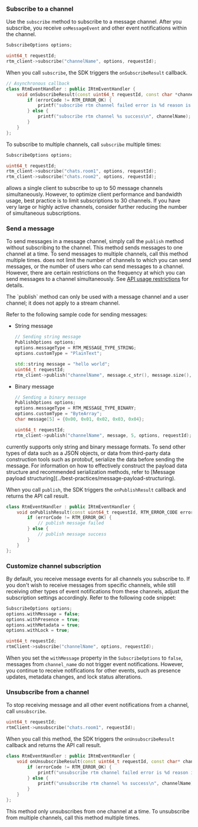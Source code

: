<PlatformWrapper platform="linux-cpp">

### Subscribe to a channel

Use the `subscribe` method to subscribe to a message channel. After you subscribe, you receive `onMessageEvent` and other event notifications within the channel.

```cpp
SubscribeOptions options;

uint64_t requestId;
rtm_client->subscribe("channelName", options, requestId);
```

When you call `subscribe`, the SDK triggers the `onSubscribeResult` callback.

```cpp
// Asynchronous callback
class RtmEventHandler : public IRtmEventHandler {
    void onSubscribeResult(const uint64_t requestId, const char *channelName, RTM_ERROR_CODE errorCode) {
        if (errorCode != RTM_ERROR_OK) {
            printf("subscribe rtm channel failed error is %d reason is %s\n", errorCode, getErrorReason(errorCode));
        } else {
            printf("subscribe rtm channel %s success\n", channelName);
        }
    }
};
```

To subscribe to multiple channels, call `subscribe` multiple times:

```cpp
SubscribeOptions options;

uint64_t requestId;
rtm_client->subscribe("chats.room1", options, requestId);
rtm_client->subscribe("chats.room2", options, requestId);
```

<Admonition>
<Vg k="SIG" /> allows a single client to subscribe to up to 50 message channels simultaneously. However, to optimize client performance and bandwidth usage, best practice is to limit subscriptions to 30 channels. If you have very large or highly active channels, consider further reducing the number of simultaneous subscriptions.
</Admonition>

### Send a message

To send messages in a message channel, simply call the `publish` method without subscribing to the channel. This method sends messages to one channel at a time. To send messages to multiple channels, call this method multiple times. <Vg k="MESS_SDK" /> does not limit the number of channels to which you can send messages, or the number of users who can send messages to a channel. However, there are certain restrictions on the frequency at which you can send messages to a channel simultaneously. See [API usage restrictions](../reference/limitations) for details.

<Admonition type="alert" title="Info">
The `publish` method can only be used with a message channel and a user channel; it does not apply to a stream channel.
</Admonition>

Refer to the following sample code for sending messages:

* String message

    ```cpp
    // Sending string message
    PublishOptions options;
    options.messageType = RTM_MESSAGE_TYPE_STRING;
    options.customType = "PlainText";

    std::string message = "hello world";
    uint64_t requestId;
    rtm_client->publish("channelName", message.c_str(), message.size(), options, requestId);
    ```

* Binary message

    ```cpp
    // Sending a binary message
    PublishOptions options;
    options.messageType = RTM_MESSAGE_TYPE_BINARY;
    options.customType = "ByteArray";
    char message[5] = {0x00, 0x01, 0x02, 0x03, 0x04};

    uint64_t requestId;
    rtm_client->publish("channelName", message, 5, options, requestId);
    ```

<Admonition>
<Vg k="SIG" /> currently supports only string and binary message formats. To send other types of data such as a JSON objects, or data from third-party data construction tools such as protobuf, serialize the data before sending the message. For information on how to effectively construct the payload data structure and recommended serialization methods, refer to [Message payload structuring](../best-practices/message-payload-structuring).
</Admonition>

When you call `publish`, the SDK triggers the `onPublishResult` callback and returns the API call result.

```cpp
class RtmEventHandler : public IRtmEventHandler {
    void onPublishResult(const uint64_t requestId, RTM_ERROR_CODE errorCode) override {
        if (errorCode != RTM_ERROR_OK) {
            // publish message failed
        } else {
            // publish message success
        }
    }
};
```

### Customize channel subscription

By default, you receive message events for all channels you subscribe to. If you don't wish to receive messages from specific channels, while still receiving other types of event notifications from these channels, adjust the subscription settings accordingly. Refer to the following code snippet:

```cpp
SubscribeOptions options;
options.withMessage = false;
options.withPresence = true;
options.withMetadata = true;
options.withLock = true;

uint64_t requestId;
rtmClient->subscribe("channelName", options, requestId);
```

When you set the `withMessage` property in the `SubscribeOptions` to `false`, messages from `channel_name` do not trigger event notifications. However, you continue to receive notifications for other events, such as presence updates, metadata changes, and lock status alterations.

### Unsubscribe from a channel

To stop receiving message and all other event notifications from a channel, call `unsubscribe`.

```cpp
uint64_t requestId;
rtmClient->unsubscribe("chats.room1", requestId);
```

When you call this method, the SDK triggers the `onUnsubscribeResult` callback and returns the API call result.

```cpp
class RtmEventHandler : public IRtmEventHandler {
    void onUnsubscribeResult(const uint64_t requestId, const char* channelName, RTM_ERROR_CODE errorCode) override {
        if (errorCode != RTM_ERROR_OK) {
            printf("unsubscribe rtm channel failed error is %d reason is %s\n", errorCode, getErrorReason(errorCode));
        } else {
            printf("unsubscribe rtm channel %s success\n", channelName);
        }
    }
};
```

This method only unsubscribes from one channel at a time. To unsubscribe from multiple channels, call this method multiple times.

</PlatformWrapper>
